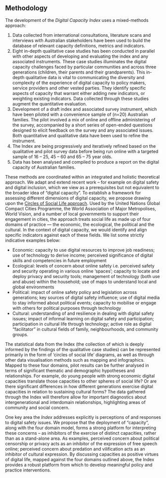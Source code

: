 
## Methodology

The development of the *Digital Capacity Index* uses a mixed-methods approach:

1.  Data collected from international consultations, literature scans and interviews with Australian stakeholders have been used to build the database of relevant capacity definitions, metrics and indicators.
2.  Eight in-depth qualitative case studies has been conducted in parallel with other aspects of developing and evaluating the index and any associated instruments. These case studies illuminates the digital capacity challenges faced by particular communities and across three generations (children, their parents and their grandparents). This in-depth qualitative data is vital to communicating the diversity and complexity of the experience of digital capacity to policy makers, service providers and other vested parties. They identify specific aspects of capacity that warrant either adding new indicators, or weighting existing indicators. Data collected through these studies augment the quantitative evaluation.
3.  Development of a draft index and associated survey instrument, which have been  piloted with a convenience sample of (n=20) Australian families. The pilot involved a mix of online and offline administering of the survey, accompanied by a short series of open-ended questions designed to elicit feedback on the survey and any associated issues. Both quantitative and qualitative data have been used to refine the instrument.
4.  The Index are being progressively and iteratively refined based on the qualitative and pilot survey data before being run online with a targeted sample of 16 – 25, 45 – 60 and 65 – 75 year olds.
5.  Data has been analysed and compiled to produce a report on the digital capacity of Australian families.

These methods are coordinated within an integrated and holistic theoretical approach. We adapt and extend recent work – for example on digital safety and digital inclusion, which we view as a prerequisites but not equivalent to the broader idea of “digital capacity”. To establish a framework for assessing different dimensions of digital capacity, we propose drawing upon the [Circles of Social Life approach](http://www.circlesofsustainability.org/). Used by the United Nations Global Compact Cities Programme, the World Association of Major Metropolises, World Vision, and a number of local governments to support their engagement in cities, the approach treats social life as made up of four domains of practice — the economic, the ecological, the political and the cultural. In the context of digital capacity, we would identify and align specific indicators against each of these fields. We list some strictly indicative examples below:

* Economic:   capacity to use digital resources to improve job readiness; use of technology to derive income; perceived significance of digital skills and competencies in future employment
* Ecological:     levels of concern about online safety i.e. perceived safety and security operating in various online ‘spaces’; capacity to locate and deploy privacy and security tools; management of technology (both use and abuse) within the household; use of maps to understand local and global environments
* Political:  impact of online safety policy and legislation across generations; key sources of digital safety influence; use of digital media to stay informed about political events; capacity to mobilise or engage with others for political purposes through technology
* Cultural:   understanding of and resilience in dealing with digital safety issues; impact of informal learning on digital safety and participation; participation in cultural life through technology; active role as digital “facilitator” in cultural fields of family, neighbourhoods, and community groups.

The statistical data from the Index (the collection of which is deeply informed by the findings of the qualitative case studies) can be represented primarily in the form of ‘circles of social life’ diagrams, as well as through other data visualisation methods such as mapping and infographics. Mapped to these four domains, pilot results can be further analysed in terms of significant thematic and demographic hypotheses and relationships. For example, do young people with strong economic digital capacities translate those capacities to other spheres of social life? Or are there significant differences in how different generations exercise digital capacities in relation to sustaining cultural forms? The data gathered through the Index will therefore allow for important diagnostics about intergenerational and interdomain relationships, highlighting areas of community and social concern.

One key area the _Index_ addresses explicitly is perceptions of and responses to digital safety issues. We propose that the deployment of “capacity”, along with the four domain model, forms a strong platform for interpreting these concerns – as inhibitors of the exercise of distinct capacities, rather than as a stand-alone area. As examples, perceived concern about political censorship or privacy acts as an inhibitor of the expression of free speech online; perceived concern about predation and vilification acts as an inhibitor of cultural expression. By discussing capacities as positive virtues of digital life, mapped against the four domains outlined above, the Index provides a robust platform from which to develop meaningful policy and practice interventions.
